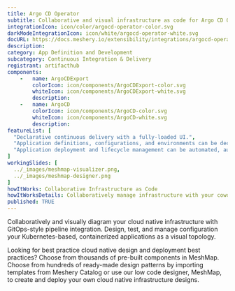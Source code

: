 ```yaml
---
title: Argo CD Operator
subtitle: Collaborative and visual infrastructure as code for Argo CD Operator
integrationIcon: icon/color/argocd-operator-color.svg
darkModeIntegrationIcon: icon/white/argocd-operator-white.svg
docURL: https://docs.meshery.io/extensibility/integrations/argocd-operator
description: 
category: App Definition and Development
subcategory: Continuous Integration & Delivery
registrant: artifacthub
components: 
	-	name: ArgoCDExport
		colorIcon: icon/components/ArgoCDExport-color.svg
		whiteIcon: icon/components/ArgoCDExport-white.svg
		description: 
	-	name: ArgoCD
		colorIcon: icon/components/ArgoCD-color.svg
		whiteIcon: icon/components/ArgoCD-white.svg
		description: 
featureList: [
  "Declarative continuous delivery with a fully-loaded UI.",
  "Application definitions, configurations, and environments can be declarative and version controlled.",
  "Application deployment and lifecycle management can be automated, auditable, and easy to understand."
]
workingSlides: [
  ../_images/meshmap-visualizer.png,
  ../_images/meshmap-designer.png
]
howItWorks: Collaborative Infrastructure as Code
howItWorksDetails: Collaboratively manage infrastructure with your coworkers synchronously sharing the same designs.
published: TRUE
---
```

<p>

</p>
<p>
    Collaboratively and visually diagram your cloud native infrastructure with GitOps-style pipeline integration. Design, test, and manage configuration your Kubernetes-based, containerized applications as a visual topology.
</p>
<p>
    Looking for best practice cloud native design and deployment best practices? Choose from thousands of pre-built components in MeshMap. Choose from hundreds of ready-made design patterns by importing templates from Meshery Catalog or use our low code designer, MeshMap, to create and deploy your own cloud native infrastructure designs.
</p>
